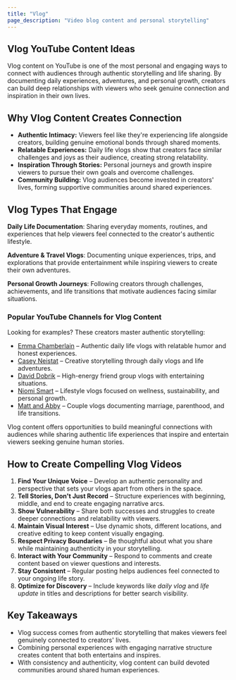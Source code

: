```yaml
---
title: "Vlog"
page_description: "Video blog content and personal storytelling"
---
```


## Vlog YouTube Content Ideas

Vlog content on YouTube is one of the most personal and engaging ways to connect with audiences through authentic storytelling and life sharing. By documenting daily experiences, adventures, and personal growth, creators can build deep relationships with viewers who seek genuine connection and inspiration in their own lives.

## Why Vlog Content Creates Connection

- **Authentic Intimacy:** Viewers feel like they're experiencing life alongside creators, building genuine emotional bonds through shared moments.  
- **Relatable Experiences:** Daily life vlogs show that creators face similar challenges and joys as their audience, creating strong relatability.  
- **Inspiration Through Stories:** Personal journeys and growth inspire viewers to pursue their own goals and overcome challenges.  
- **Community Building:** Vlog audiences become invested in creators' lives, forming supportive communities around shared experiences.  

## Vlog Types That Engage

**Daily Life Documentation**: Sharing everyday moments, routines, and experiences that help viewers feel connected to the creator's authentic lifestyle.

**Adventure & Travel Vlogs**: Documenting unique experiences, trips, and explorations that provide entertainment while inspiring viewers to create their own adventures.

**Personal Growth Journeys**: Following creators through challenges, achievements, and life transitions that motivate audiences facing similar situations.

### Popular YouTube Channels for Vlog Content

Looking for examples? These creators master authentic storytelling:  
- [Emma Chamberlain](https://www.youtube.com/@emmachamberlain) – Authentic daily life vlogs with relatable humor and honest experiences.  
- [Casey Neistat](https://www.youtube.com/@caseyneistat) – Creative storytelling through daily vlogs and life adventures.  
- [David Dobrik](https://www.youtube.com/@daviddobrik) – High-energy friend group vlogs with entertaining situations.  
- [Niomi Smart](https://www.youtube.com/@niomismart) – Lifestyle vlogs focused on wellness, sustainability, and personal growth.  
- [Matt and Abby](https://www.youtube.com/@MattandAbby) – Couple vlogs documenting marriage, parenthood, and life transitions.  

Vlog content offers opportunities to build meaningful connections with audiences while sharing authentic life experiences that inspire and entertain viewers seeking genuine human stories.

## How to Create Compelling Vlog Videos

1. **Find Your Unique Voice** – Develop an authentic personality and perspective that sets your vlogs apart from others in the space.  
2. **Tell Stories, Don't Just Record** – Structure experiences with beginning, middle, and end to create engaging narrative arcs.  
3. **Show Vulnerability** – Share both successes and struggles to create deeper connections and relatability with viewers.  
4. **Maintain Visual Interest** – Use dynamic shots, different locations, and creative editing to keep content visually engaging.  
5. **Respect Privacy Boundaries** – Be thoughtful about what you share while maintaining authenticity in your storytelling.  
6. **Interact with Your Community** – Respond to comments and create content based on viewer questions and interests.  
7. **Stay Consistent** – Regular posting helps audiences feel connected to your ongoing life story.  
8. **Optimize for Discovery** – Include keywords like *daily vlog* and *life update* in titles and descriptions for better search visibility.  

## Key Takeaways

- Vlog success comes from authentic storytelling that makes viewers feel genuinely connected to creators' lives.  
- Combining personal experiences with engaging narrative structure creates content that both entertains and inspires.  
- With consistency and authenticity, vlog content can build devoted communities around shared human experiences.
